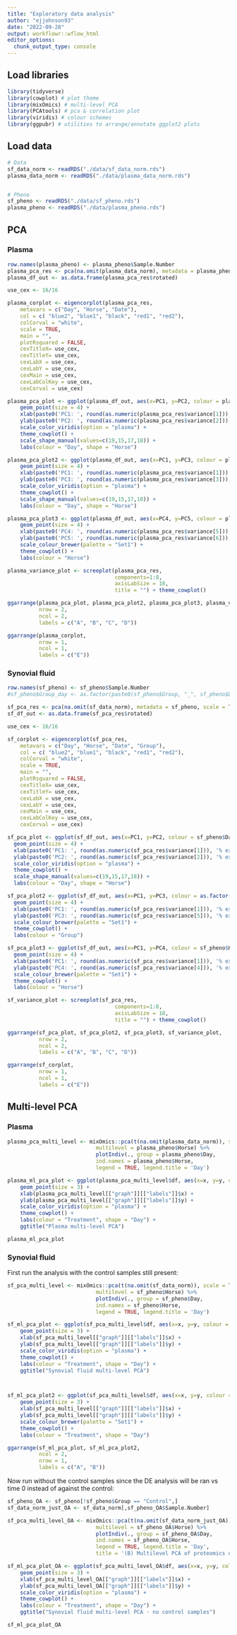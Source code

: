 ```yaml
---
title: "Exploratory data analysis"
author: "ejjohnson93"
date: "2022-09-28"
output: workflowr::wflow_html
editor_options:
  chunk_output_type: console
---
```


## Load libraries

```r

library(tidyverse)
library(cowplot) # plot theme
library(mixOmics) # multi-level PCA
library(PCAtools) # pca & correlation plot
library(viridis) # colour schemes
library(ggpubr) # utilities to arrange/annotate ggplot2 plots

```


## Load data

```r

# Data
sf_data_norm <- readRDS("./data/sf_data_norm.rds")
plasma_data_norm <- readRDS("./data/plasma_data_norm.rds")


# Pheno
sf_pheno <- readRDS("./data/sf_pheno.rds")
plasma_pheno <- readRDS("./data/plasma_pheno.rds")

```


## PCA

### Plasma

```r

row.names(plasma_pheno) <- plasma_pheno$Sample.Number
plasma_pca_res <- pca(na.omit(plasma_data_norm), metadata = plasma_pheno, scale = TRUE, center = TRUE)
plasma_df_out <- as.data.frame(plasma_pca_res$rotated)

```


```r

use_cex <- 16/16

plasma_corplot <- eigencorplot(plasma_pca_res,
    metavars = c("Day", "Horse", "Date"),
    col = c( "blue2", "blue1", "black", "red1", "red2"),
    colCorval = "white",
    scale = TRUE,
    main = "",
    plotRsquared = FALSE,
    cexTitleX= use_cex,
    cexTitleY= use_cex,
    cexLabX = use_cex,
    cexLabY = use_cex,
    cexMain = use_cex,
    cexLabColKey = use_cex,
    cexCorval = use_cex) 


```

```r

plasma_pca_plot <- ggplot(plasma_df_out, aes(x=PC1, y=PC2, colour = plasma_pheno$Day, shape=factor(plasma_pheno$Horse))) + 
    geom_point(size = 4) + 
    xlab(paste0('PC1: ', round(as.numeric(plasma_pca_res$variance[1])), '% expl.var')) + 
    ylab(paste0('PC2: ', round(as.numeric(plasma_pca_res$variance[2])), '% expl.var')) + 
    scale_color_viridis(option = "plasma") +
    theme_cowplot() + 
    scale_shape_manual(values=c(19,15,17,18)) +
    labs(colour = "Day", shape = "Horse")

```

```r

plasma_pca_plot2 <- ggplot(plasma_df_out, aes(x=PC1, y=PC3, colour = plasma_pheno$Day, shape=factor(plasma_pheno$Horse))) + 
    geom_point(size = 4) + 
    xlab(paste0('PC1: ', round(as.numeric(plasma_pca_res$variance[1])), '% expl.var')) + 
    ylab(paste0('PC3: ', round(as.numeric(plasma_pca_res$variance[3])), '% expl.var')) + 
    scale_color_viridis(option = "plasma") +
    theme_cowplot() + 
    scale_shape_manual(values=c(19,15,17,18)) +
    labs(colour = "Day", shape = "Horse")

```

```r

plasma_pca_plot3 <- ggplot(plasma_df_out, aes(x=PC4, y=PC5, colour = plasma_pheno$Horse)) + 
    geom_point(size = 4) + 
    xlab(paste0('PC4: ', round(as.numeric(plasma_pca_res$variance[5])), '% expl.var')) + 
    ylab(paste0('PC5: ', round(as.numeric(plasma_pca_res$variance[6])), '% expl.var')) + 
    scale_colour_brewer(palette = "Set1") +
    theme_cowplot() + 
    labs(colour = "Horse")

```

```r

plasma_variance_plot <- screeplot(plasma_pca_res,
                                  components=1:8,
                                  axisLabSize = 18,
                                  title = "") + theme_cowplot() 

```


```r

ggarrange(plasma_pca_plot, plasma_pca_plot2, plasma_pca_plot3, plasma_variance_plot,
          nrow = 2, 
          ncol = 2,
          labels = c("A", "B", "C", "D"))

```

```r

ggarrange(plasma_corplot,
          nrow = 1, 
          ncol = 1,
          labels = c("E"))

```


### Synovial fluid

```r

row.names(sf_pheno) <- sf_pheno$Sample.Number
#sf_pheno$Group_day <- as.factor(paste0(sf_pheno$Group, "_", sf_pheno$Day))

sf_pca_res <- pca(na.omit(sf_data_norm), metadata = sf_pheno, scale = TRUE, center = TRUE)
sf_df_out <- as.data.frame(sf_pca_res$rotated)

```


```r

use_cex <- 16/16

sf_corplot <- eigencorplot(sf_pca_res,
    metavars = c("Day", "Horse", "Date", "Group"),
    col = c( "blue2", "blue1", "black", "red1", "red2"),
    colCorval = "white",
    scale = TRUE,
    main = "",
    plotRsquared = FALSE,
    cexTitleX= use_cex,
    cexTitleY= use_cex,
    cexLabX = use_cex,
    cexLabY = use_cex,
    cexMain = use_cex,
    cexLabColKey = use_cex,
    cexCorval = use_cex) 


```



```r

sf_pca_plot <- ggplot(sf_df_out, aes(x=PC1, y=PC2, colour = sf_pheno$Day, shape=factor(sf_pheno$Horse))) + 
  geom_point(size = 4) + 
  xlab(paste0('PC1: ', round(as.numeric(sf_pca_res$variance[1])), '% expl.var')) + 
  ylab(paste0('PC2: ', round(as.numeric(sf_pca_res$variance[2])), '% expl.var')) + 
  scale_color_viridis(option = "plasma") +
  theme_cowplot() + 
  scale_shape_manual(values=c(19,15,17,18)) +
  labs(colour = "Day", shape = "Horse")

```

```r

sf_pca_plot2 <- ggplot(sf_df_out, aes(x=PC1, y=PC3, colour = as.factor(sf_pheno$Group))) + 
  geom_point(size = 4) + 
  xlab(paste0('PC1: ', round(as.numeric(sf_pca_res$variance[1])), '% expl.var')) + 
  ylab(paste0('PC3: ', round(as.numeric(sf_pca_res$variance[5])), '% expl.var')) + 
  scale_colour_brewer(palette = "Set1") +
  theme_cowplot() + 
  labs(colour = "Group")

```

```r

sf_pca_plot3 <- ggplot(sf_df_out, aes(x=PC1, y=PC4, colour = sf_pheno$Horse)) + 
  geom_point(size = 4) + 
  xlab(paste0('PC1: ', round(as.numeric(sf_pca_res$variance[1])), '% expl.var')) + 
  ylab(paste0('PC4: ', round(as.numeric(sf_pca_res$variance[4])), '% expl.var')) + 
  scale_colour_brewer(palette = "Set1") +
  theme_cowplot() + 
  labs(colour = "Horse")

```

```r

sf_variance_plot <- screeplot(sf_pca_res,
                                  components=1:8,
                                  axisLabSize = 18,
                                  title = "") + theme_cowplot() 

```


```r

ggarrange(sf_pca_plot, sf_pca_plot2, sf_pca_plot3, sf_variance_plot,
          nrow = 2, 
          ncol = 2,
          labels = c("A", "B", "C", "D"))

```

```r

ggarrange(sf_corplot,
          nrow = 1, 
          ncol = 1,
          labels = c("E"))

```

## Multi-level PCA

### Plasma

```r

plasma_pca_multi_level <- mixOmics::pca(t(na.omit(plasma_data_norm)), scale = TRUE, center = TRUE, ncomp = 10,
                            multilevel = plasma_pheno$Horse) %>%
                            plotIndiv(., group = plasma_pheno$Day, 
                            ind.names = plasma_pheno$Horse,
                            legend = TRUE, legend.title = 'Day') 

```

```r

plasma_ml_pca_plot <- ggplot(plasma_pca_multi_level$df, aes(x=x, y=y, colour = plasma_pheno$Day)) + 
    geom_point(size = 3) + 
    xlab(plasma_pca_multi_level[["graph"]][["labels"]]$x) + 
    ylab(plasma_pca_multi_level[["graph"]][["labels"]]$y) + 
    scale_color_viridis(option = "plasma") +
    theme_cowplot() + 
    labs(colour = "Treatment", shape = "Day") + 
    ggtitle("Plasma multi-level PCA")


```

```r

plasma_ml_pca_plot

```


### Synovial fluid 

First run the analysis with the control samples still present: 

```r

sf_pca_multi_level <- mixOmics::pca(t(na.omit(sf_data_norm)), scale = TRUE, center = TRUE, ncomp = 10,
                            multilevel = sf_pheno$Horse) %>%
                            plotIndiv(., group = sf_pheno$Day, 
                            ind.names = sf_pheno$Horse,
                            legend = TRUE, legend.title = 'Day') 

```

```r

sf_ml_pca_plot <- ggplot(sf_pca_multi_level$df, aes(x=x, y=y, colour = sf_pheno$Day)) + 
    geom_point(size = 3) + 
    xlab(sf_pca_multi_level[["graph"]][["labels"]]$x) + 
    ylab(sf_pca_multi_level[["graph"]][["labels"]]$y) + 
    scale_color_viridis(option = "plasma") +
    theme_cowplot() + 
    labs(colour = "Treatment", shape = "Day") + 
    ggtitle("Synovial fluid multi-level PCA")



sf_ml_pca_plot2 <- ggplot(sf_pca_multi_level$df, aes(x=x, y=y, colour = sf_pheno$Group)) + 
    geom_point(size = 3) + 
    xlab(sf_pca_multi_level[["graph"]][["labels"]]$x) + 
    ylab(sf_pca_multi_level[["graph"]][["labels"]]$y) + 
    scale_colour_brewer(palette = "Set1") +
    theme_cowplot() + 
    labs(colour = "Treatment", shape = "Day") 


```

```r

ggarrange(sf_ml_pca_plot, sf_ml_pca_plot2,
          ncol = 2,
          nrow = 1, 
          labels = c("A", "B")) 

```


Now run without the control samples since the DE analysis will be ran vs time 0 instead of against the control:

```r

sf_pheno_OA <- sf_pheno[!sf_pheno$Group == "Control",]
sf_data_norm_just_OA <- sf_data_norm[,sf_pheno_OA$Sample.Number]

```


```r

sf_pca_multi_level_OA <- mixOmics::pca(t(na.omit(sf_data_norm_just_OA)), scale = TRUE, center = TRUE, ncomp = 10,
                            multilevel = sf_pheno_OA$Horse) %>%
                            plotIndiv(., group = sf_pheno_OA$Day, 
                            ind.names = sf_pheno_OA$Horse,
                            legend = TRUE, legend.title = 'Day',
                            title = '(B) Multilevel PCA of proteomics data') 

```

```r

sf_ml_pca_plot_OA <- ggplot(sf_pca_multi_level_OA$df, aes(x=x, y=y, colour = sf_pheno_OA$Day)) + 
    geom_point(size = 3) + 
    xlab(sf_pca_multi_level_OA[["graph"]][["labels"]]$x) + 
    ylab(sf_pca_multi_level_OA[["graph"]][["labels"]]$y) + 
    scale_color_viridis(option = "plasma") +
    theme_cowplot() + 
    labs(colour = "Treatment", shape = "Day") + 
    ggtitle("Synovial fluid multi-level PCA - no control samples")

```

```r

sf_ml_pca_plot_OA

```




